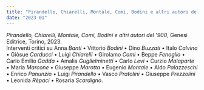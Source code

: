 ```yaml
---
title: "Pirandello, Chiarelli, Montale, Comi, Bodini e altri autori del '900"
date: "2023-01"
---
```


_Pirandello, Chiarelli, Montale, Comi, Bodini e altri autori del '900_, Genesi Editrice, Torino, 2023.\
Interventi critici su Anna _Banti_ • Vittorio _Bodini_ • Dino _Buzzati_ • Italo _Calvino_ • Giòsue _Carducci_ • Luigi _Chiarelli_ • Girolamo _Comi_ • Beppe _Fenoglio_ • Carlo Emilio _Gadda_ • Amalia _Guglielminetti_ • Carlo _Levi_ • Curzio _Malaparte_ • Maria _Marcone_ • Giuseppe _Marotta_ • Eugenio _Montale_ • Aldo _Palazzeschi_ • Enrico _Panunzio_ • Luigi _Pirandello_ • Vasco _Pratolini_ • Giuseppe _Prezzolini_ • Leonida _Rèpaci_ • Rosaria _Scardigno_.
